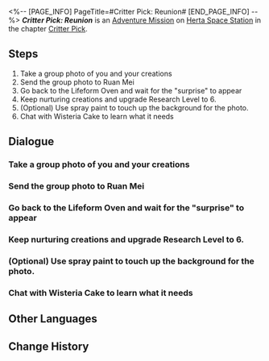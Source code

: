 <%-- [PAGE_INFO]
PageTitle=#Critter Pick: Reunion#
[END_PAGE_INFO] --%>
{{Stub|Dialogue.}}
{{Mission Infobox
|id            = 8016203
|title         = 
|image         = <!--Mission Critter Pick: Reunion.png-->
|type          = Adventure
|event_name    = 
|chapter       = Critter Pick
|requirements  = [[Trailblaze Continuance]] ''[[When the Stars of Ingenuity Shine]]'' completed
|summary       = <!--official mission summary from Fate's Atlas-->
|characters    = Anxious Creation; Passing Creation; Ruan Mei's Perplexed Creation; Ruan Mei's Worried Creation; Trailblazer
|startLocation = [[Herta Space Station]] - [[Seclusion Zone]]
|world         = Herta Space Station
|area          = Seclusion Zone
|prev          = 
|next          = 
|exp           = 100
|credits       = 20000
|stellarJade   = 20
|other         = {{Card List|1=Traveler's Guide*3; Lost Crystal*2; Recipe: Delicious Bean Cake*1 { text = Recipe: Delicious Bean Cake }}}
}}
'''''Critter Pick: Reunion''''' is an [[Adventure Mission]] on [[Herta Space Station]] in the chapter [[Critter Pick]].

==Steps==
# Take a group photo of you and your creations
# Send the group photo to Ruan Mei
# Go back to the Lifeform Oven and wait for the "surprise" to appear
# Keep nurturing creations and upgrade Research Level to 6.
# (Optional) Use spray paint to touch up the background for the photo.
# Chat with Wisteria Cake to learn what it needs

<!--
==Gameplay Notes==

--><!--
==Trial Character==

-->
==Dialogue==
{{Stub Dialogue}}
{{Dialogue Start}}
:{{tx}}
{{Dialogue End}}

===Take a group photo of you and your creations===
{{Mission Description|type=adventure|location=Seclusion Zone|update|Wanting to see Ruan Mei. Wanting to convey their longing to her. Wanting her to remember them... These are the wishes of all her creations. Now's the time &mdash; while they're all clustered around you &mdash; to take the big group photo.}}
{{Dialogue Start}}
:{{tx}}
{{Dialogue End}}

===Send the group photo to Ruan Mei===
{{Mission Description|type=adventure|location=<!--to be added-->|update|The group photo has been taken, and you prepare to send it off to Ruan Mei. Who knows what she'll think of it...}}
{{Dialogue Start}}
:{{tx}}
{{Dialogue End}}

===Go back to the Lifeform Oven and wait for the "surprise" to appear===
{{Mission Description|type=adventure|location=<!--to be added-->|update|Asta tells you that there's a "surprise" waiting over for you at the Helper Robot. You decide to head over and see who &mdash; or what &mdash; is awaits you...}}
{{Dialogue Start}}
:{{tx}}
{{Dialogue End}}

===Keep nurturing creations and upgrade Research Level to 6.===
{{Mission Description|type=adventure|location=<!--to be added-->|update|The creations that look very similar to Herta and Ruan Mei come to seek out your help. They hope you can keep on nurturing creations and speed up the research process to satisfy their curiosity.<br />The creations don't have to go to work like the researchers do, so you really have no idea why they want to perform research as well. Isn't it better to laze around?}}
{{Dialogue Start}}
:{{tx}}
{{Dialogue End}}

===(Optional) Use spray paint to touch up the background for the photo.===
{{Mission Description|type=adventure|location=Seclusion Zone|update|If taking group photos is boring, you can use some of these rad graffiti patterns. Maybe it'll end up having the unexpected effect of stealing the limelight and bringing joy to everyone...}}
{{Dialogue Start}}
:{{tx}}
{{Dialogue End}}

===Chat with Wisteria Cake to learn what it needs===
{{Mission Description|type=adventure|location=Seclusion Zone|update|Wisteria Cake still has other things that it wants to bother you with, a constant stream of never-ending demands that reminds you of its lookalike, Herta. Whatever, for the sake of these poor creations....<br />Don't tell me this little one is going to try and build its own mini Simulated Universe.}}
{{Dialogue Start}}
:{{tx}}
{{Dialogue End}}

==Other Languages==
{{Other Languages
|en   = Critter Pick: Reunion
|zhs  = 异宠拾遗：团聚
|zht  = 異寵拾遺：團聚
|ja   = わくわくワンダーペット：団らん
|ko   = 이색 펫 연구: 단란
|es   = Búsqueda de mascotas exóticas: reunión
|fr   = Chasse aux créatures insolites&nbsp;: Réunion
|ru   = Охота на экзотических питомцев: Воссоединение
|th   = รวบรวมสิ่งมีชีวิตสุดแปลก: อยู่ร่วมกัน
|vi   = Góp Nhặt Thú Cưng: Tụ Họp
|de   = Exotische Haustiersammlung: Vereinigung
|id   = Budi Daya Makhluk Eksotis: Bersatu
|pt   = Escolha de Criaturas: Reunião
}}

==Change History==
{{Change History|1.6}}
